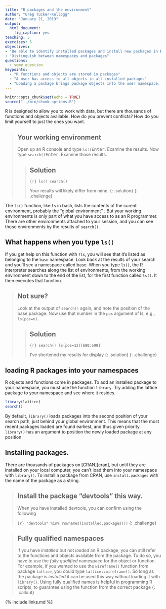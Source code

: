 ```yaml
---
title: "R packages and the environment"
author: "Greg Tucker-Kellogg"
date: "January 21, 2019"
output: 
  html_document:
    fig_caption: yes
teaching: 5
exercises: 5
objectives:
- "Be able to identify installed packages and install new packages in R"
- "Distinguish between namespaces and packages"
questions:
  - some question
keypoints:
  - "R functions and objects are stored in packages"
  - "A user has access to all objects in all installed packages"
  - "Loading a package brings package objects into the user namespace, which is searched"
---
```


```r
knitr::opts_chunk$set(echo = TRUE)
source("../bin/chunk-options.R")
```

R is designed to allow you to work with data, but there are thousands of functions and objects available. How do you prevent conflicts? How do you limit yourself to just the ones you want. 

> ## Your working environment
>
> Open up an R console and type `ls()`<kbd>Enter</kbd>. Examine the results. Now type `search()`<kbd>Enter</kbd>. Examine those results.
>
> > ## Solution
> >
> > ```{r}
> > ls()
> > search()
> > ```
> >
> > Your results will likely differ from mine.
> {: .solution}
{: .challenge} 

The `ls()` function, like `ls` in bash, lists the contents of the curent environment, probably the "global environment" . But your working environments is only part of what you have access to as an R programmer. There are other environments attached to your session, and you can see those environments by the results of `search()`.

## What happens when you type `ls()`

If you get help on this function with `?ls`, you will see that it's listed as belonging to the `base` namespace. Look back at the results of your search and you'll see a namespace called base. When you type `ls()`, the R interpreter searches along the list of environments, from the working environment down to the end of the list, for the first function called `ls()`. It then executes that function. 

> ## Not sure? 
>
> Look at the output of `search()` again, and note the position of the base package. Now use that number in the `pos` argument of ls, e.g., `ls(pos=n)`. 
>
> > ## Solution
> >
> > ```{r}
> > search()
> > ls(pos=12)[680:690]
> > ```
> >
> > I've shortened my results for display
> {: .solution}
{: .challenge}

## loading R packages into your namespaces

R objects and functions come in packages. To add an installed package to your namespace, you must use the function `library`. Try adding the lattice package to your namespace and see where it resides.

```r
library(lattice)
search()
```

By default, `library()` loads packages into the second position of your search path, just behind your global environment. This means that the most recent packages loaded are found earliest, and thus given priority. `library()` has an argument to position the newly loaded package at any position.


## Installing packages.

There are thousands of packages on [CRAN][cran], but until they are installed on your local computer, you can't load them into your namespace with `library()`. To install a package from CRAN, use `install.packages` with the name of the package as a string.

> ## Install the package "devtools" this way.
> 
> When you have installed devtools, you can confirm using the following
> 
> ```{r}
> "devtools" %in% rownames(installed.packages())
> ```
{: .challenge}

> ## Fully qualified namespaces
> 
> If you have *installed* but not *loaded* an R package, you can still refer to the functions and
> objects available from the package. To do so, you have to use the *fully qualified* namespace for
> the object or function. For example, if you wanted to use the `wireframe()` function from package
> `lattice`, you could type `lattice::wireframe()`. So long as the package is *installed* it can be
> used this way without loading it with `library()`. Using fully qualified names is helpful in
> programming R scripts, to guarantee using the function from the correct package
{: .callout}


{% include links.md %}
